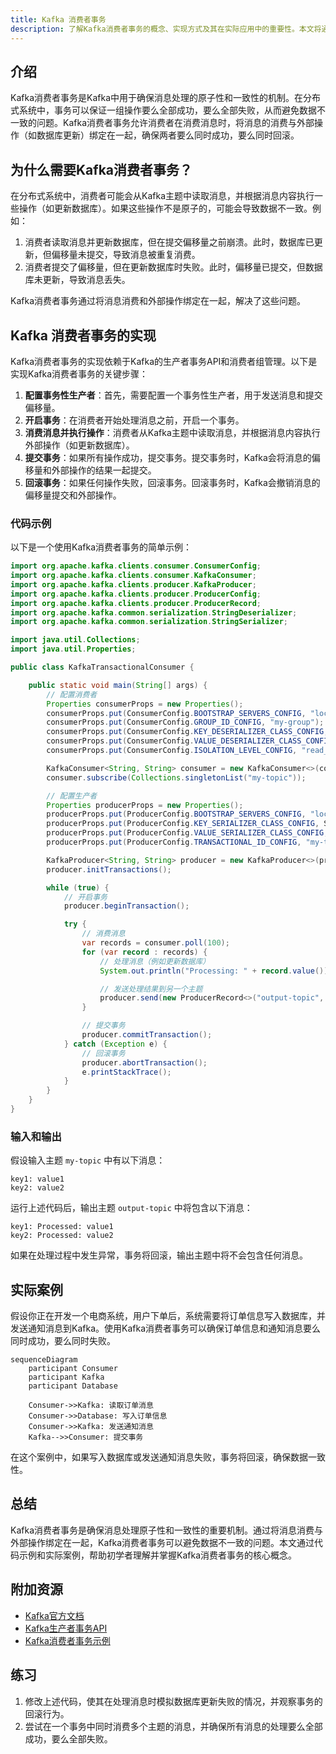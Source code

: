 ```yaml
---
title: Kafka 消费者事务
description: 了解Kafka消费者事务的概念、实现方式及其在实际应用中的重要性。本文将通过代码示例和实际案例，帮助初学者掌握Kafka消费者事务的核心知识。
---
```


## 介绍

Kafka消费者事务是Kafka中用于确保消息处理的原子性和一致性的机制。在分布式系统中，事务可以保证一组操作要么全部成功，要么全部失败，从而避免数据不一致的问题。Kafka消费者事务允许消费者在消费消息时，将消息的消费与外部操作（如数据库更新）绑定在一起，确保两者要么同时成功，要么同时回滚。

## 为什么需要Kafka消费者事务？

在分布式系统中，消费者可能会从Kafka主题中读取消息，并根据消息内容执行一些操作（如更新数据库）。如果这些操作不是原子的，可能会导致数据不一致。例如：

1. 消费者读取消息并更新数据库，但在提交偏移量之前崩溃。此时，数据库已更新，但偏移量未提交，导致消息被重复消费。
2. 消费者提交了偏移量，但在更新数据库时失败。此时，偏移量已提交，但数据库未更新，导致消息丢失。

Kafka消费者事务通过将消息消费和外部操作绑定在一起，解决了这些问题。

## Kafka 消费者事务的实现

Kafka消费者事务的实现依赖于Kafka的生产者事务API和消费者组管理。以下是实现Kafka消费者事务的关键步骤：

1. **配置事务性生产者**：首先，需要配置一个事务性生产者，用于发送消息和提交偏移量。
2. **开启事务**：在消费者开始处理消息之前，开启一个事务。
3. **消费消息并执行操作**：消费者从Kafka主题中读取消息，并根据消息内容执行外部操作（如更新数据库）。
4. **提交事务**：如果所有操作成功，提交事务。提交事务时，Kafka会将消息的偏移量和外部操作的结果一起提交。
5. **回滚事务**：如果任何操作失败，回滚事务。回滚事务时，Kafka会撤销消息的偏移量提交和外部操作。

### 代码示例

以下是一个使用Kafka消费者事务的简单示例：

```java
import org.apache.kafka.clients.consumer.ConsumerConfig;
import org.apache.kafka.clients.consumer.KafkaConsumer;
import org.apache.kafka.clients.producer.KafkaProducer;
import org.apache.kafka.clients.producer.ProducerConfig;
import org.apache.kafka.clients.producer.ProducerRecord;
import org.apache.kafka.common.serialization.StringDeserializer;
import org.apache.kafka.common.serialization.StringSerializer;

import java.util.Collections;
import java.util.Properties;

public class KafkaTransactionalConsumer {

    public static void main(String[] args) {
        // 配置消费者
        Properties consumerProps = new Properties();
        consumerProps.put(ConsumerConfig.BOOTSTRAP_SERVERS_CONFIG, "localhost:9092");
        consumerProps.put(ConsumerConfig.GROUP_ID_CONFIG, "my-group");
        consumerProps.put(ConsumerConfig.KEY_DESERIALIZER_CLASS_CONFIG, StringDeserializer.class.getName());
        consumerProps.put(ConsumerConfig.VALUE_DESERIALIZER_CLASS_CONFIG, StringDeserializer.class.getName());
        consumerProps.put(ConsumerConfig.ISOLATION_LEVEL_CONFIG, "read_committed");

        KafkaConsumer<String, String> consumer = new KafkaConsumer<>(consumerProps);
        consumer.subscribe(Collections.singletonList("my-topic"));

        // 配置生产者
        Properties producerProps = new Properties();
        producerProps.put(ProducerConfig.BOOTSTRAP_SERVERS_CONFIG, "localhost:9092");
        producerProps.put(ProducerConfig.KEY_SERIALIZER_CLASS_CONFIG, StringSerializer.class.getName());
        producerProps.put(ProducerConfig.VALUE_SERIALIZER_CLASS_CONFIG, StringSerializer.class.getName());
        producerProps.put(ProducerConfig.TRANSACTIONAL_ID_CONFIG, "my-transactional-id");

        KafkaProducer<String, String> producer = new KafkaProducer<>(producerProps);
        producer.initTransactions();

        while (true) {
            // 开启事务
            producer.beginTransaction();

            try {
                // 消费消息
                var records = consumer.poll(100);
                for (var record : records) {
                    // 处理消息（例如更新数据库）
                    System.out.println("Processing: " + record.value());

                    // 发送处理结果到另一个主题
                    producer.send(new ProducerRecord<>("output-topic", record.key(), "Processed: " + record.value()));
                }

                // 提交事务
                producer.commitTransaction();
            } catch (Exception e) {
                // 回滚事务
                producer.abortTransaction();
                e.printStackTrace();
            }
        }
    }
}
```

### 输入和输出

假设输入主题 `my-topic` 中有以下消息：

```
key1: value1
key2: value2
```

运行上述代码后，输出主题 `output-topic` 中将包含以下消息：

```
key1: Processed: value1
key2: Processed: value2
```

如果在处理过程中发生异常，事务将回滚，输出主题中将不会包含任何消息。

## 实际案例

假设你正在开发一个电商系统，用户下单后，系统需要将订单信息写入数据库，并发送通知消息到Kafka。使用Kafka消费者事务可以确保订单信息和通知消息要么同时成功，要么同时失败。

```mermaid
sequenceDiagram
    participant Consumer
    participant Kafka
    participant Database

    Consumer->>Kafka: 读取订单消息
    Consumer->>Database: 写入订单信息
    Consumer->>Kafka: 发送通知消息
    Kafka-->>Consumer: 提交事务
```

在这个案例中，如果写入数据库或发送通知消息失败，事务将回滚，确保数据一致性。

## 总结

Kafka消费者事务是确保消息处理原子性和一致性的重要机制。通过将消息消费与外部操作绑定在一起，Kafka消费者事务可以避免数据不一致的问题。本文通过代码示例和实际案例，帮助初学者理解并掌握Kafka消费者事务的核心概念。

## 附加资源

- [Kafka官方文档](https://kafka.apache.org/documentation/)
- [Kafka生产者事务API](https://kafka.apache.org/documentation/#producerapi)
- [Kafka消费者事务示例](https://github.com/apache/kafka/tree/trunk/examples/src/main/java/kafka/examples)

## 练习

1. 修改上述代码，使其在处理消息时模拟数据库更新失败的情况，并观察事务的回滚行为。
2. 尝试在一个事务中同时消费多个主题的消息，并确保所有消息的处理要么全部成功，要么全部失败。
